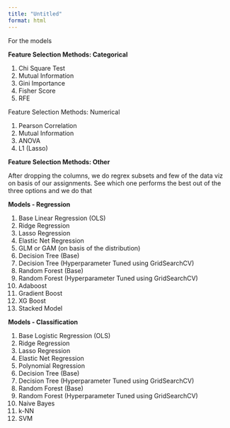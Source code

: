 ```yaml
---
title: "Untitled"
format: html
---
```


For the models 

**Feature Selection Methods: Categorical**

1. Chi Square Test 
2. Mutual Information
3. Gini Importance
4. Fisher Score
5. RFE

Feature Selection Methods: Numerical

1. Pearson Correlation
2. Mutual Information
3. ANOVA
4. L1 (Lasso)

**Feature Selection Methods: Other**

After dropping the columns, we do regrex subsets and few of the data viz on basis of our assignments. See which one performs the best out of the three options and we do that

**Models - Regression**

1. Base Linear Regression (OLS)
2. Ridge Regression 
3. Lasso Regression
4. Elastic Net Regression
5. GLM or GAM (on basis of the distribution)
6. Decision Tree (Base)
7. Decision Tree (Hyperparameter Tuned using GridSearchCV)
8. Random Forest (Base)
9. Random Forest (Hyperparameter Tuned using GridSearchCV)
10. Adaboost
11. Gradient Boost
12. XG Boost
13. Stacked Model 

**Models - Classification**

1. Base Logistic Regression (OLS)
2. Ridge Regression
3. Lasso Regression
4. Elastic Net Regression
5. Polynomial Regression
6. Decision Tree (Base)
7. Decision Tree (Hyperparameter Tuned using GridSearchCV)
8. Random Forest (Base)
9. Random Forest (Hyperparameter Tuned using GridSearchCV)
10. Naive Bayes
11. k-NN
12. SVM